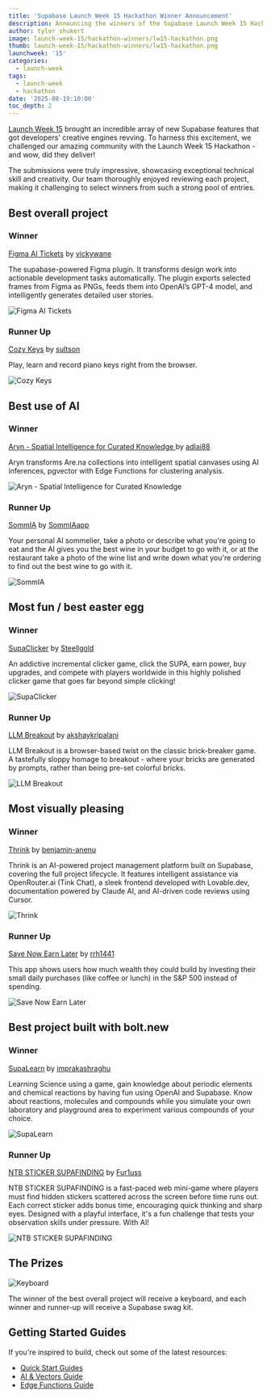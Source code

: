 ```yaml
---
title: 'Supabase Launch Week 15 Hackathon Winner Announcement'
description: Announcing the winners of the Supabase Launch Week 15 Hackathon.
author: tyler_shukert
image: launch-week-15/hackathon-winners/lw15-hackathon.png
thumb: launch-week-15/hackathon-winners/lw15-hackathon.png
launchweek: '15'
categories:
  - launch-week
tags:
  - launch-week
  - hackathon
date: '2025-08-19:10:00'
toc_depth: 2
---
```


[Launch Week 15](https://supabase.com/launch-week) brought an incredible array of new Supabase features that got developers' creative engines revving. To harness this excitement, we challenged our amazing community with the Launch Week 15 Hackathon - and wow, did they deliver!

The submissions were truly impressive, showcasing exceptional technical skill and creativity. Our team thoroughly enjoyed reviewing each project, making it challenging to select winners from such a strong pool of entries.

## Best overall project

### Winner

[Figma AI Tickets](https://github.com/vickywane/figma-ai-tickets) by [vickywane](https://github.com/vickywane)

The supabase-powered Figma plugin. It transforms design work into actionable development tasks automatically. The plugin exports selected frames from Figma as PNGs, feeds them into OpenAI’s GPT-4 model, and intelligently generates detailed user stories.

![Figma AI Tickets](/images/blog/launch-week-15/hackathon-winners/figma-ai-tickets.png)

### Runner Up

[Cozy Keys](https://github.com/sultson/cozy-keys) by [sultson](https://github.com/sultson)

Play, learn and record piano keys right from the browser.

![Cozy Keys](/images/blog/launch-week-15/hackathon-winners/cozy-keys.png)

## Best use of AI

### Winner

[Aryn - Spatial Intelligence for Curated Knowledge ](https://github.com/adlai88/airena) by [adlai88](https://github.com/adlai88)

Aryn transforms Are.na collections into intelligent spatial canvases using AI inferences, pgvector with Edge Functions for clustering analysis.

![Aryn - Spatial Intelligence for Curated Knowledge ](/images/blog/launch-week-15/hackathon-winners/aryn.png)

### Runner Up

[SommIA](https://github.com/SommIAapp/mvp) by [SommIAapp](https://github.com/SommIAapp)

Your personal AI sommelier, take a photo or describe what you're going to eat and the AI gives you the best wine in your budget to go with it, or at the restaurant take a photo of the wine list and write down what you're ordering to find out the best wine to go with it.

![SommIA](/images/blog/launch-week-15/hackathon-winners/sommia.png)

## Most fun / best easter egg

### Winner

[SupaClicker](https://github.com/Steellgold/supa-clicker) by [Steellgold](https://github.com/Steellgold)

An addictive incremental clicker game, click the SUPA, earn power, buy upgrades, and compete with players worldwide in this highly polished clicker game that goes far beyond simple clicking!

![SupaClicker](/images/blog/launch-week-15/hackathon-winners/supaclicker.png)

### Runner Up

[LLM Breakout](https://github.com/akshaykripalani/supahack-lw15) by [akshaykripalani](https://github.com/akshaykripalani)

LLM Breakout is a browser-based twist on the classic brick-breaker game. A tastefully sloppy homage to breakout - where your bricks are generated by prompts, rather than being pre-set colorful bricks.

![LLM Breakout](/images/blog/launch-week-15/hackathon-winners/llm-breakout.png)

## Most visually pleasing

### Winner

[Thrink](https://github.com/benjamin-anenu/-Thrink-) by [benjamin-anenu](https://github.com/benjamin-anenu)

Thrink is an AI-powered project management platform built on Supabase, covering the full project lifecycle. It features intelligent assistance via OpenRouter.ai (Tink Chat), a sleek frontend developed with Lovable.dev, documentation powered by Claude AI, and AI-driven code reviews using Cursor.

![Thrink](/images/blog/launch-week-15/hackathon-winners/thrink.png)

### Runner Up

[Save Now Earn Later](https://github.com/rrh1441/savenow) by [rrh1441](https://github.com/rrh1441)

This app shows users how much wealth they could build by investing their small daily purchases (like coffee or lunch) in the S&P 500 instead of spending.

![Save Now Earn Later](/images/blog/launch-week-15/hackathon-winners/save.png)

## Best project built with bolt.new

### Winner

[SupaLearn](https://github.com/imprakashraghu/supalearn) by [imprakashraghu](https://github.com/imprakashraghu)

Learning Science using a game, gain knowledge about periodic elements and chemical reactions by having fun using OpenAI and Supabase. Know about reactions, molecules and compounds while you simulate your own laboratory and playground area to experiment various compounds of your choice.

![SupaLearn](/images/blog/launch-week-15/hackathon-winners/supalearn.png)

### Runner Up

[NTB STICKER SUPAFINDING](https://github.com/Fur1uss/NTB-STICKERS-SUPAFINDING) by [Fur1uss](https://github.com/Fur1uss)

NTB STICKER SUPAFINDING is a fast-paced web mini-game where players must find hidden stickers scattered across the screen before time runs out. Each correct sticker adds bonus time, encouraging quick thinking and sharp eyes. Designed with a playful interface, it's a fun challenge that tests your observation skills under pressure. With AI!

![NTB STICKER SUPAFINDING](/images/blog/launch-week-15/hackathon-winners/ntb.png)

## The Prizes

![Keyboard](/images/blog/launch-week-15/hackathon/keyboard.png)

The winner of the best overall project will receive a keyboard, and each winner and runner-up will receive a Supabase swag kit.

## Getting Started Guides

If you're inspired to build, check out some of the latest resources:

- [Quick Start Guides](https://supabase.com/docs/guides/getting-started)
- [AI & Vectors Guide](https://supabase.com/docs/guides/ai)
- [Edge Functions Guide](https://supabase.com/docs/guides/functions)
